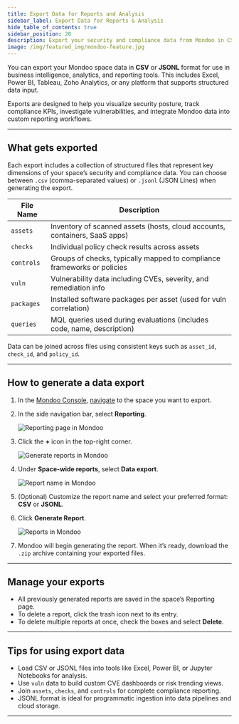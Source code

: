 ```yaml
---
title: Export Data for Reports and Analysis
sidebar_label: Export Data for Reports & Analysis
hide_table_of_contents: true
sidebar_position: 20
description: Export your security and compliance data from Mondoo in CSV or JSONL format for reporting, dashboards, and analysis in your preferred tools.
image: /img/featured_img/mondoo-feature.jpg
---
```


You can export your Mondoo space data in **CSV** or **JSONL** format for use in business intelligence, analytics, and reporting tools. This includes Excel, Power BI, Tableau, Zoho Analytics, or any platform that supports structured data input.

Exports are designed to help you visualize security posture, track compliance KPIs, investigate vulnerabilities, and integrate Mondoo data into custom reporting workflows.

---

## What gets exported

Each export includes a collection of structured files that represent key dimensions of your space’s security and compliance data. You can choose between `.csv` (comma-separated values) or `.jsonl` (JSON Lines) when generating the export.

| File Name       | Description                                                                 |
|----------------|-----------------------------------------------------------------------------|
| `assets`        | Inventory of scanned assets (hosts, cloud accounts, containers, SaaS apps) |
| `checks`        | Individual policy check results across assets                               |
| `controls`      | Groups of checks, typically mapped to compliance frameworks or policies     |
| `vuln`          | Vulnerability data including CVEs, severity, and remediation info           |
| `packages`      | Installed software packages per asset (used for vuln correlation)           |
| `queries`       | MQL queries used during evaluations (includes code, name, description)      |

Data can be joined across files using consistent keys such as `asset_id`, `check_id`, and `policy_id`.

---

## How to generate a data export

1. In the [Mondoo Console](https://console.mondoo.com), [navigate](/platform/start/navigate) to the space you want to export.

2. In the side navigation bar, select **Reporting**.

   ![Reporting page in Mondoo](/img/platform/reporting/add-report.png)

3. Click the **+** icon in the top-right corner.

   ![Generate reports in Mondoo](/img/platform/reporting/generate-reports.png)

4. Under **Space-wide reports**, select **Data export**.

   ![Report name in Mondoo](/img/platform/reporting/report-name.png)

5. (Optional) Customize the report name and select your preferred format: **CSV** or **JSONL**.

6. Click **Generate Report**.

   ![Reports in Mondoo](/img/platform/reporting/reports-list.png)

7. Mondoo will begin generating the report. When it’s ready, download the `.zip` archive containing your exported files.

---

## Manage your exports

- All previously generated reports are saved in the space’s Reporting page.
- To delete a report, click the trash icon next to its entry.
- To delete multiple reports at once, check the boxes and select **Delete**.

---

## Tips for using export data

- Load CSV or JSONL files into tools like Excel, Power BI, or Jupyter Notebooks for analysis.
- Use `vuln` data to build custom CVE dashboards or risk trending views.
- Join `assets`, `checks`, and `controls` for complete compliance reporting.
- JSONL format is ideal for programmatic ingestion into data pipelines and cloud storage.

---
